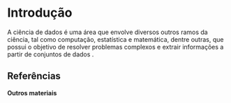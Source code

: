
# Introdução


A ciência de dados é uma área que envolve diversos outros ramos da ciência, tal como computação, estatística e matemática, dentre outras, que possui o objetivo de resolver problemas complexos e extrair informações a partir de conjuntos de dados <Bib entrada="govbr2023_cienciadedados" link={true}/>.


## Referências

<Bib entrada="govbr2023_cienciadedados" tipo="bibliography" link={true}/>

**Outros materiais**


